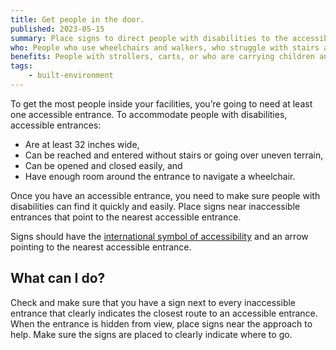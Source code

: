 ```yaml
---
title: Get people in the door.
published: 2023-05-15
summary: Place signs to direct people with disabilities to the accessible entrances.
who: People who use wheelchairs and walkers, who struggle with stairs and opening doors. 
benefits: People with strollers, carts, or who are carrying children and/or boxes.
tags:
    - built-environment
---
```



To get the most people inside your facilities, you’re going to need at least one accessible entrance. To accommodate people with disabilities, accessible entrances:
- Are at least 32 inches wide,
- Can be reached and entered without stairs or going over uneven terrain,
- Can be opened and closed easily, and
- Have enough room around the entrance to navigate a wheelchair.

Once you have an accessible entrance, you need to make sure people with disabilities can find it quickly and easily. Place signs near inaccessible entrances that point to the nearest accessible entrance.

<ImageFigure src={pollingImg} class="my-3 text-center" imageClass="w-100 bg-white" alt="A sign with the international symbol for access and an arrow points to the entrance. Text says Handicap Access. A similar sign is further down the path." caption="Signs at a polling place direct people to the accessible entrance."/>

Signs should have the [international symbol of accessibility](https://en.wikipedia.org/wiki/International_Symbol_of_Access) and an arrow pointing to the nearest accessible entrance. 

## What can I do?

Check and make sure that you have a sign next to every inaccessible entrance that clearly indicates the closest route to an accessible entrance. When the entrance is hidden from view, place signs near the approach to help. Make sure the signs are placed to clearly indicate where to go.

<ImageFigure src={confusionImg} class="my-3 text-center w-100" imageClass="mx-auto bg-white" alt="A sign with the universal symbol for access and an arrow points to a door with no handle at the top of stairs." caption="This sign tells people to go around the building. However, it can cause confusion because it is placed next to an inaccessible door."/>
